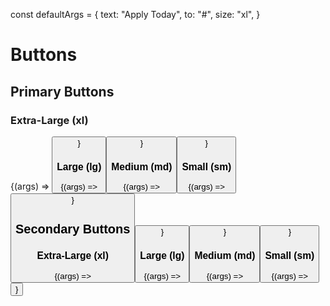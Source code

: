 
const defaultArgs = {
  text: "Apply Today",
  to: "#",
  size: "xl",
}

<Meta title="Buttons/On Light BG" component={Button} />

# Buttons

## Primary Buttons

### Extra-Large (xl)

<Canvas>
  <Story name="Primary XL" args={{ ...defaultArgs, size: "xl" }}>
    {(args) => <Button {...args} />}
  </Story>
</Canvas>

### Large (lg)

<Canvas>
  <Story name="Primary LG" args={{ ...defaultArgs, size: "lg" }}>
    {(args) => <Button {...args} />}
  </Story>
</Canvas>

### Medium (md)

<Canvas>
  <Story name="Primary MD" args={{ ...defaultArgs, size: "md" }}>
    {(args) => <Button {...args} />}
  </Story>
</Canvas>

### Small (sm)

<Canvas>
  <Story name="Primary SM" args={{ ...defaultArgs, size: "sm" }}>
    {(args) => <Button {...args} />}
  </Story>
</Canvas>

## Secondary Buttons

### Extra-Large (xl)

<Canvas>
  <Story name="Secondary XL" args={{ ...defaultArgs, size: "xl", secondary: true }}>
    {(args) => <Button {...args} />}
  </Story>
</Canvas>

### Large (lg)

<Canvas>
  <Story name="Secondary LG" args={{ ...defaultArgs, size: "lg", secondary: true }}>
    {(args) => <Button {...args} />}
  </Story>
</Canvas>

### Medium (md)

<Canvas>
  <Story name="Secondary MD" args={{ ...defaultArgs, size: "md", secondary: true }}>
    {(args) => <Button {...args} />}
  </Story>
</Canvas>

### Small (sm)

<Canvas>
  <Story name="Secondary SM" args={{ ...defaultArgs, size: "sm", secondary: true }}>
    {(args) => <Button {...args} />}
  </Story>
</Canvas>
